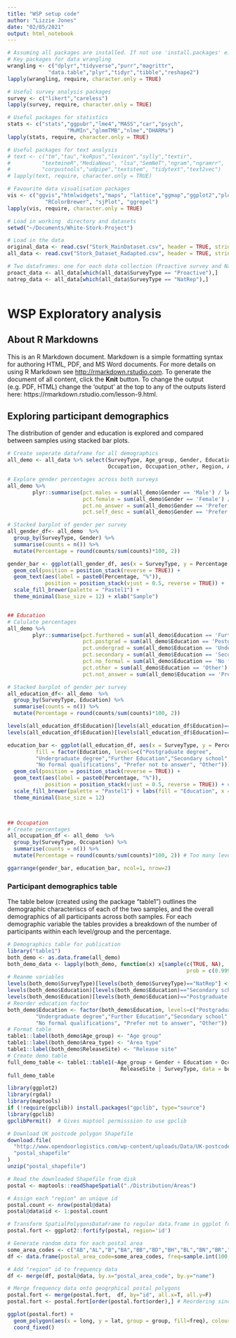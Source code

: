 ```yaml
---
title: "WSP setup code"
author: "Lizzie Jones"
date: "02/05/2021"
output: html_notebook
---
```



```r
# Assuming all packages are installed. If not use 'install.packages' e.g. install.packages("likert")
# Key packages for data wrangling
wrangling <- c("dplyr","tidyverse","purr","magrittr",
             "data.table","plyr","tidyr","tibble","reshape2")
lapply(wrangling, require, character.only = TRUE) 

# Useful survey analysis packages
survey <- c("likert","careless")
lapply(survey, require, character.only = TRUE) 

# Useful packages for statistics
stats <- c("stats","ggpubr","lme4","MASS","car","psych",
                   "MuMIn","glmmTMB","nlme","DHARMa")
lapply(stats, require, character.only = TRUE) 

# Useful packages for text analysis
# text <- c("tm","tau","koRpus","lexicon","sylly","textir",
#          "textmineR","MediaNews", "lsa","SemNeT","ngram","ngramrr",
#          "corpustools","udpipe","textstem", "tidytext","text2vec")
# lapply(text, require, character.only = TRUE) 

# Favourite data visualisation packages
vis <- c("ggvis","htmlwidgets","maps", "lattice","ggmap","ggplot2","plotly",
            "RColorBrewer", "sjPlot", "ggrepel")
lapply(vis, require, character.only = TRUE) 

# Load in working  directory and datasets
setwd("~/Documents/White-Stork-Project")

# Load in the data
original_data <- read.csv("Stork_MainDataset.csv", header = TRUE, stringsAsFactors=TRUE)
all_data <- read.csv("Stork_Dataset_Radapted.csv", header = TRUE, stringsAsFactors=TRUE)

# Two dataframes: one for each data collection (Proactive survey and Nationally representative survey) for easier comparison
proact_data <- all_data[which(all_data$SurveyType == "Proactive"),]
natrep_data <- all_data[which(all_data$SurveyType == "NatRep"),]



```

WSP Exploratory analysis
====================

## About R Markdowns

This is an R Markdown document. Markdown is a simple formatting syntax for authoring HTML, PDF, and MS Word documents. For more details on using R Markdown see <http://rmarkdown.rstudio.com>. To generate the document of all content, click the **Knit** button. To change the output (e.g. PDF, HTML) change the 'output' at the top to any of the outputs listerd here: https://rmarkdown.rstudio.com/lesson-9.html.




## Exploring participant demographics

The distribution of gender and education is explored and compared between samples using stacked bar plots.

```r
# Create seperate dataframe for all demographics
all_demo <- all_data %>% select(SurveyType, Age_group, Gender, Education, Education_other,
                                Occupation, Occupation_other, Region, Area_type, Postcode, ReleaseSite)

# Explore gender percentages across both surveys
all_demo %>%
        plyr::summarise(pct.males = sum(all_demo$Gender == 'Male') / length(all_demo$Gender) * 100,
                        pct.female = sum(all_demo$Gender == 'Female') / length(all_demo$Gender) * 100,
                        pct.no_answer = sum(all_demo$Gender == 'Prefer not to answer') / length(all_demo$Gender) * 100,
                        pct.self_desc = sum(all_demo$Gender == 'Prefer to self-describe') / length(all_demo$Gender) * 100)

# Stacked barplot of gender per survey
all_gender_df<- all_demo  %>%
  group_by(SurveyType, Gender) %>%
  summarise(counts = n()) %>%
  mutate(Percentage = round(counts/sum(counts)*100, 2))

gender_bar <- ggplot(all_gender_df, aes(x = SurveyType, y = Percentage, fill = Gender)) +
  geom_col(position = position_stack(reverse = TRUE)) +
  geom_text(aes(label = paste0(Percentage, "%")),
            position = position_stack(vjust = 0.5, reverse = TRUE)) +
  scale_fill_brewer(palette = "Pastel1") +
  theme_minimal(base_size = 12) + xlab("Sample")


## Education
# Calulate percentages
all_demo %>%
        plyr::summarise(pct.furthered = sum(all_demo$Education == 'Further Education') / length(all_demo$Education) * 100,
                        pct.postgrad = sum(all_demo$Education == 'Postgraduate degree (Masters; Doctorate)') / length(all_demo$Education) * 100,
                        pct.undergrad = sum(all_demo$Education == 'Undergraduate degree') / length(all_demo$Education) * 100,
                        pct.secondary = sum(all_demo$Education == 'Secondary school (GCSEs, A Levels or equivalent)') / length(all_demo$Education) * 100,
                        pct.no_formal = sum(all_demo$Education == 'No formal qualifications') / length(all_demo$Education) * 100,
                        pct.other = sum(all_demo$Education == 'Other') / length(all_demo$Education) * 100,
                        pct.not_answer = sum(all_demo$Education == 'Prefer not to answer') / length(all_demo$Education) * 100)

# Stacked barplot of gender per survey
all_education_df<- all_demo  %>%
  group_by(SurveyType, Education) %>%
  summarise(counts = n()) %>%
  mutate(Percentage = round(counts/sum(counts)*100, 2))

levels(all_education_df$Education)[levels(all_education_df$Education)=="Secondary school (GCSEs, A Levels or equivalent)"] <- "Secondary school"
levels(all_education_df$Education)[levels(all_education_df$Education)=="Postgraduate degree (Masters; Doctorate)"] <- "Postgraduate degree"

education_bar <- ggplot(all_education_df, aes(x = SurveyType, y = Percentage,
         fill = factor(Education, levels=c("Postgraduate degree",
         "Undergraduate degree","Further Education","Secondary school",
         "No formal qualifications", "Prefer not to answer", "Other")))) +
  geom_col(position = position_stack(reverse = TRUE)) +
  geom_text(aes(label = paste0(Percentage, "%")),
            position = position_stack(vjust = 0.5, reverse = TRUE)) + # geom_text_repel
  scale_fill_brewer(palette = "Pastel1") + labs(fill = "Education", x = "Sample") +
  theme_minimal(base_size = 12)



## Occupation
# Create percentages
all_occupation_df <- all_demo  %>%
  group_by(SurveyType, Occupation) %>%
  summarise(counts = n()) %>%
  mutate(Percentage = round(counts/sum(counts)*100, 2)) # Too many levels for bar plot - see table below

```

```r

ggarrange(gender_bar, education_bar, ncol=1, nrow=2)

```

### Participant demographics table

The table below (created using the package "table1") outlines the demographic characteriscs of each of the two samples, and the overall demographics of all participants across both samples. For each demographic variable the tables provides a breakdown of the number of participants within each level/group and the percentage.



```r
# Demographics table for publication
library("table1")
both_demo <- as.data.frame(all_demo)
both_demo_data <- lapply(both_demo, function(x) x[sample(c(TRUE, NA),
                                                         prob = c(0.99999, 0.00001),size = length(x), replace = TRUE)])
# Reanme variables
levels(both_demo$SurveyType)[levels(both_demo$SurveyType)=="NatRep"] <- "Nationally rep."
levels(both_demo$Education)[levels(both_demo$Education)=="Secondary school (GCSEs, A Levels or equivalent)"] <- "Secondary school"
levels(both_demo$Education)[levels(both_demo$Education)=="Postgraduate degree (Masters; Doctorate)"] <- "Postgraduate degree"
# Reorder education factor
both_demo$Education <- factor(both_demo$Education, levels=c("Postgraduate degree",
         "Undergraduate degree","Further Education","Secondary school",
         "No formal qualifications", "Prefer not to answer", "Other"))
# Format table
table1::label(both_demo$Age_group) <- "Age group"
table1::label(both_demo$Area_type) <- "Area type"
table1::label(both_demo$ReleaseSite) <- "Release site"
# Create demo table
full_demo_table <- table1::table1(~Age_group + Gender + Education + Occupation + Region + Area_type + 
                                    ReleaseSite | SurveyType, data = both_demo)
full_demo_table

```


```r

library(ggplot2)
library(rgdal)
library(maptools)
if (!require(gpclib)) install.packages("gpclib", type="source")
library(gpclib)
gpclibPermit()  # Gives maptool permisssion to use gpclib

# Download UK postcode polygon Shapefile
download.file(
  "http://www.opendoorlogistics.com/wp-content/uploads/Data/UK-postcode-boundaries-Jan-2015.zip",
  "postal_shapefile"
)
unzip("postal_shapefile")

# Read the downloaded Shapefile from disk
postal <- maptools::readShapeSpatial("./Distribution/Areas")

# Assign each "region" an unique id
postal.count <- nrow(postal@data)
postal@data$id <- 1:postal.count

# Transform SpatialPolygonsDataFrame to regular data.frame in ggplot format
postal.fort <- ggplot2::fortify(postal, region='id')

# Generate random data for each postal area
some_area_codes <- c("AB","AL","B","BA","BB","BD","BH","BL","BN","BR","BS","CA","CB","CF","CH","CM","CO","CR","CT","CV","CW","DA","DD","DE","DG","DH","DL","DN","DT","DY","E","EC","EH","EN","EX","FK","FY","G","GL","GU","HA","HD","HG","HP","HR","HS","HU","HX","IG","IP","IV","KA","KT","KW","KY","L","LA","LD","LE","LL","LN","LS","LU","M","ME","MK","ML","N","NE","NG","NN","NP","NR","NW","OL","OX","PA","PE","PH","PL","PO","PR","RG","RH","RM","S","SA","SE","SG","SK","SL","SM","SN","SO","SP","SR","SS","ST","SW","SY","TA","TD","TF","TN","TQ","TR","TS","TW","UB","W","WA","WC","WD","WF","WN","WR","WS","WV","YO","ZE","BT","GY","IM","JE")
df <- data.frame(postal_area_code=some_area_codes, freq=sample.int(100, length(some_area_codes), replace=TRUE))

# Add "region" id to frequency data
df <- merge(df, postal@data, by.x="postal_area_code", by.y="name")

# Merge frequency data onto geogrphical postal polygons
postal.fort <- merge(postal.fort,  df, by="id", all.x=T, all.y=F)
postal.fort <- postal.fort[order(postal.fort$order),] # Reordering since ggplot expect data.fram in same order as "order" column

ggplot(postal.fort) + 
  geom_polygon(aes(x = long, y = lat, group = group, fill=freq), colour='white') + 
  coord_fixed()

```


